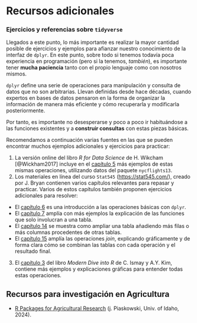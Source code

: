 # Recursos adicionales {#sec-add-resources}

### Ejercicios y referencias sobre `tidyverse`

Llegados a este punto, lo más importante es realizar la mayor cantidad posible
de ejercicios y ejemplos para afianzar nuestro conocimiento de la interfaz de
`dplyr`. En este punto, sobre todo si tenemos todavía poca experiencia en
programación (pero si la tenemos, *también*), es importante tener **mucha
paciencia** tanto con el propio lenguaje como con nosotros mismos.

`dplyr` define una serie de operaciones para manipulación y consulta de datos que
no son arbitrarias. Llevan definidas desde hace décadas, cuando expertos en bases
de datos pensaron en la forma de organizar la información de manera más eficiente
y cómo recuperarla y modificarla posteriormente.

Por tanto, es importante no desesperarse y poco a poco ir habituándose a las
funciones existentes y a **construir consultas** con estas piezas básicas.

Recomendamos a continuación varias fuentes en las que se pueden encontrar muchos
ejemplos adicionales y ejercicios para practicar:

1. La versión online del libro *R for Data Science* de H. Wikcham [@Wickham2017]
incluye en el [capítulo 5](https://r4ds.had.co.nz/transform.html) más ejemplos
de estas mismas operaciones, utilizando datos del paquete `nycflights13`.
2. Los materiales en línea del curso `Stat545` (<https://stat545.com/>), 
creado por J. Bryan contienen varios capítulos relevantes para repasar
y practicar. Varios de estos capítulos también proponen ejercicios
adicionales para resolver:
  * El [capítulo 6](https://stat545.com/dplyr-intro.html) es una introducción a las
  operaciones básicas con `dplyr`.
  * El [capítulo 7](https://stat545.com/dplyr-single.html) amplía con más 
  ejemplos la explicación de las funciones que solo involucran a una tabla.
  * El [capítulo 14](https://stat545.com/multiple-tibbles.html) se muestra como
  ampliar una tabla añadiendo más filas o más columnas procedentes de otras
  tablas.
  * El [capítulo 15](https://stat545.com/join-cheatsheet.html) amplía 
  las operaciones *join*, explicando gráficamente y de forma clara cómo
  se combinan las tablas con cada operación y el resultado final.
3. El [capítulo 3](https://moderndive.com/3-wrangling.html) del 
libro *Modern Dive into R* de C. Ismay y A.Y. Kim, contiene más ejemplos y
explicaciones gráficas para entender todas estas operaciones.

## Recursos para investigación en Agricultura

- [R Packages for Agricultural Research](https://agstats.io/post/keeping-up-with-r/) (j. Piaskowski, Univ. of Idaho, 2024).